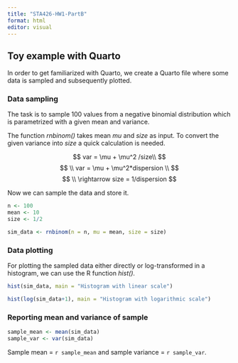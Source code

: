 ```yaml
---
title: "STA426-HW1-PartB"
format: html
editor: visual
---
```


## Toy example with Quarto

In order to get familiarized with Quarto, we create a Quarto file where some data is sampled and subsequently plotted.

### Data sampling

The task is to sample 100 values from a negative binomial distribution which is parametrized with a given mean and variance.

The function *rnbinom()* takes mean *mu* and *size* as input. To convert the given variance into *size* a quick calculation is needed.

$$
var = \mu + \mu^2 /size\\
$$
$$
\\
var = \mu + \mu^2*dispersion \\
$$
$$
\\
\rightarrow size = 1/dispersion
$$

Now we can sample the data and store it.

```r
n <- 100
mean <- 10
size <- 1/2

sim_data <- rnbinom(n = n, mu = mean, size = size)
```

### Data plotting

For plotting the sampled data either directly or log-transformed in a histogram, we can use the R function *hist().*

```r

hist(sim_data, main = "Histogram with linear scale")


```

```r
hist(log(sim_data+1), main = "Histogram with logarithmic scale")
```

### Reporting mean and variance of sample

```r
sample_mean <- mean(sim_data)
sample_var <- var(sim_data)


```

Sample mean = `r sample_mean` and sample variance = `r sample_var`.
